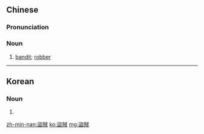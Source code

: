 {{also|盗賊|盗贼}}

==Chinese==
{{zh-forms|s=盗贼}}

===Pronunciation===
{{zh-pron
|m=dàozéi
|c=dou6 caak6
|cat=n
}}

===Noun===
{{zh-noun}}

# [[bandit]]; [[robber]]

{{zh-cat|Crime}}

----

==Korean==
{{ko-hanjatab}}

===Noun===
{{ko-noun|hangeul=도적}}

# {{hanja form of|도적|[[robber]]}}
[[zh-min-nan:盜賊]]
[[ko:盜賊]]
[[mg:盜賊]]